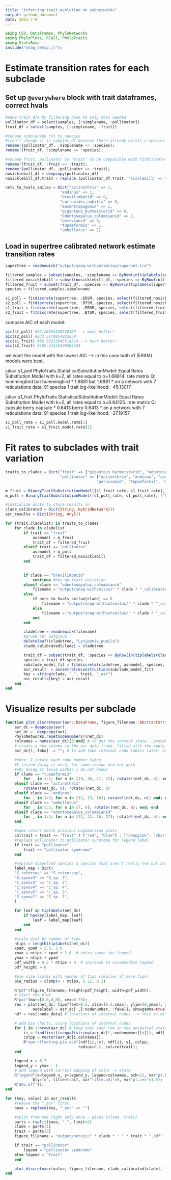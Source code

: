 ```yaml
---
title: "inferring trait evolution on subnetworks"
output: github_document
date: 2025-7-9
---
```


```julia
using CSV, DataFrames, PhyloNetworks
using PhyloPlots, RCall, PhyloTraits
using StatsBase
include("snaq_setup.jl");
```

# Estimate transition rates for each subclade

## Set up `@everywhere` block with trait dataframes, correct hvals
```julia
#make trait dfs by filtering down to only cols needed
pollinator_df = select(samples, [:simplename, :pollinator])
fruit_df = select(samples, [:simplename, :fruit])

#rename simplename col to species
#(can't change it in samples df because there already exists a species col)
rename!(pollinator_df, :simplename => :species);
rename!(fruit_df, :simplename => :species);

#rename fruit, pollinator to "trait" to be compatible with fitdiscrete
rename!(fruit_df, :fruit => :trait);
rename!(pollinator_df, :pollinator => :trait);
nosicklebill_df = deepcopy(pollinator_df)
nosicklebill_df.trait = replace.(pollinator_df.trait, "sicklebill" => "hummingbird")

nets_to_hvals_smilax = Dict("actinothrix" => 1, 
                        "andinus" => 1, 
                        "brevilimbatid" => 0,
                        "correoides_nobilis" => 0,
                        "eucentropogonid" => 1,
                        "giganteus_burmeisterid" => 0,
                        "odontosepalus_colombianid" => 2,
                        "peruvianid" => 0,
                        "tupaeformis" => 1,
                        "umbellatus" => 1)
```


## Load in supertree calibrated network estimate transition rates
```julia
supertree = readnewick("output/snaq-withoutsmilax/supernet.tre")

filtered_samples = subset(samples, :simplename => ByRow(in(tiplabels(supertree))))
filtered_nosicklebill = subset(nosicklebill_df, :species => ByRow(in(tiplabels(supertree))))
filtered_fruit = subset(fruit_df, :species => ByRow(in(tiplabels(supertree))))
species = filtered_samples.simplename

s1_poll = fitdiscrete(supertree, :ERSM, species, select(filtered_nosicklebill, :trait); optimizeQ=true)
s2_poll = fitdiscrete(supertree, :BTSM, species, select(filtered_nosicklebill, :trait); optimizeQ=true)
s1_fruit = fitdiscrete(supertree, :ERSM, species, select(filtered_fruit, :trait); optimizeQ=true)
s2_fruit = fitdiscrete(supertree, :BTSM, species, select(filtered_fruit, :trait); optimizeQ=true)
```

compare AIC of each model:
```julia
aic(s1_poll) #92.26033338520169 --> much better!
aic(s2_poll) #233.5170854022659
aic(s1_fruit) #56.38313045514319 --> much better!
aic(s2_fruit) #105.43158109464444
```

we want the model with the lowest AIC --> in this case both s1 (ERSM) models were best.

julia> s1_poll
PhyloTraits.StatisticalSubstitutionModel:
Equal Rates Substitution Model with k=2,
  all rates equal to α=1.68814.
  rate matrix Q:
       hummingbird     bat
  hummingbird       *  1.6881
       bat  1.6881       *
on a network with 7 reticulations
data:
  91 species
  1 trait
log-likelihood: -45.13017

julia> s1_fruit
PhyloTraits.StatisticalSubstitutionModel:
Equal Rates Substitution Model with k=2,
  all rates equal to α=0.64125.
  rate matrix Q:
           capsule   berry
   capsule       *  0.6413
     berry  0.6413       *
on a network with 7 reticulations
data:
  91 species
  1 trait
log-likelihood: -27.19157

```julia
s1_poll_rate = s1_poll.model.rate[1]
s1_fruit_rate = s1_fruit.model.rate[1]
```

# Fit rates to subclades with trait variation
```julia
traits_to_clades = Dict("fruit" => ["giganteus_burmeisterid", "odontosepalus_colombianid"], 
                        "pollinator" => ["actinothrix", "andinus", "correoides_nobilis", "giganteus_burmeisterid",
                                        "peruvianid", "tupaeformis", "umbellatus"])

m_fruit = BinaryTraitSubstitutionModel([s1_fruit_rate, s1_fruit_rate], ["berry", "capsule"]);
m_poll = BinaryTraitSubstitutionModel([s1_poll_rate, s1_poll_rate], ["hummingbird", "bat"]);

#initialize dicts to store results in
clade_calibrated = Dict{String, HybridNetwork}()
asr_results = Dict{String, Any}()

for (trait,cladelist) in traits_to_clades
    for clade in cladelist
        if trait == "fruit"
            asrmodel = m_fruit
            trait_df = filtered_fruit
        elseif trait == "pollinator"
            asrmodel = m_poll
            trait_df = filtered_nosicklebill
        end
    

        if clade == "brevilimbatid"
            continue #has no trait variation
        elseif clade == "odontosepalus_colombianid"
            filename = "output/snaq-withsmilax/" * clade * "_calibratednet.tre"
        else
            if nets_to_hvals_smilax[clade] == 0
                filename = "output/snaq-withoutsmilax/" * clade * "_calibratedtree.tre"
            else
                filename = "output/snaq-withoutsmilax/" * clade * "_calibratednet.tre"
            end
        end

        cladetree = readnewick(filename)
        #prune out outgroup
        deleteleaf!(cladetree, "Lysipomia_pumila")
        clade_calibrated[clade] = cladetree

        trait_df = subset(trait_df, :species => ByRow(in(tiplabels(cladetree))))
        species = trait_df.species
        subclade_model_fit = fitdiscrete(cladetree, asrmodel, species, select(trait_df, :trait))
        asr_result  = ancestralreconstruction(subclade_model_fit)
        key = string(clade, "_", trait, "_asr")
        asr_results[key] = asr_result
    end
end
```

# Visualize results per subclade

```julia
function plot_discreteasr(asr::DataFrame, figure_filename::AbstractString, net::HybridNetwork, trait::AbstractString)
    asr_dc = deepcopy(asr)
    net_dc =  deepcopy(net)
    PhyloNetworks.resetnodenumbers!(net_dc)
    colnames = names(asr_dc)[3:end] # to get the correct state - probability match
    # create a new column in the asr data frame, filled with the empty string ""
    asr_dc[!,:fake] .= ""; # to add fake internal node labels later: and extract their positions

    #note: I rotate each node number twice
    #I tested doing it once, for some reason did not work.
    #why doing it twice works? I do not know!
    if clade == "tupaeformis"
        for _ in 1:2; for n in [19, 20, 21, 22]; rotate!(net_dc, n); end; end
    elseif clade == "actinothrix"
        rotate!(net_dc, 9); rotate!(net_dc, 9)
    elseif clade == "andinus"
        for _ in 1:2; for n in [12, 13, 16]; rotate!(net_dc, n); end; end
    elseif clade == "umbellatus"
        for _ in 1:2; for n in [7, 8]; rotate!(net_dc, n); end; end
    elseif clade == "odontosepalus_colombianid"
        for _ in 1:2; for n in [21, 22, 16, 17]; rotate!(net_dc, n); end; end
    end

    #make colors match previous Lagomarsino plots
    coltrait = trait == "fruit" ? ["red", "blue"] : ["deeppink", "chartreuse4"]
    #replace pollinator to pollinator syndrome for legend label
    if trait == "pollinator"
        trait == "pollinator syndrome"
    end

    #replace mispelled species & species that aren't really new but aren't id'ed
    label_map = Dict(
    "S_retorsus" => "S_retrorsus",
    "S_spnov3" => "S_sp. 3",
    "C_spnov3" => "C_sp. 3",
    "C_spnov4" => "C_sp. 4",
    "C_spnov5" => "C_sp. 5",
    "S_spnov1" => "S_sp. 1",
    )

    for leaf in tiplabels(net_dc)
        if haskey(label_map, leaf)
            leaf = label_map[leaf]
        end
    end

    #scale plot by number of tips
    ntips = length(tiplabels(net_dc))
    xpad, ypad = 2.0, 2.0
    xmax = ntips + xpad + 2.0  # extra space for legend
    ymax = ntips + ypad
    pdf_width = 0.5 * ntips + 4  # increase to accommodate legend
    pdf_height = 6

    #pie size scales with number of tips (smaller if more tips)
    pie_radius = clamp(4 / ntips, 0.12, 0.2)

    R"pdf"(figure_filename, height=pdf_height, width=pdf_width);
    # start the plot
    R"par"(mar=[0,0,0,0], cex=0.75);
    res = plot(net_dc, tipoffset=0.5, xlim=[0.5,xmax], ylim=[0,ymax], arrowlen=0.15,
            nodelabel = asr_dc[:,[:nodenumber, :fake]], showgamma=true);
    ndf = res[:node_data] # locations of internal nodes --> this is different depending on PhyloPlots version

    # add pie charts, using locations of internal nodes
    for i in 1:nrow(asr_dc) # loop over each row in the ancestral state reconstruction data frame
        ii = findfirst(isequal(string(asr_dc[!,:nodenumber][i])), ndf[!,:num]);
        colpp = Vector(asr_dc[i,colnames]);    
        R"ape::floating.pie.asp"(ndf[ii,:x], ndf[ii,:y], colpp,
                                radius=0.2, col=coltrait);
    end

    legend_x = 0.7
    legend_y = ymax - 1
    # add legend with correct mapping of color -> state
    R"legend"(x=legend_x, y=legend_y, legend=colnames, pch=21, var"pt.bg"=coltrait,
            bty="n", title=trait, var"title.adj"=0, var"pt.cex"=1.5);
    R"dev.off"();
end
```

```julia
for (key, value) in asr_results
    #remove the "_asr" first
    base = replace(key, "_asr" => "")

    #split from the right only once — gives (clade, trait)
    parts = rsplit(base, "_", limit=2)
    clade = parts[1]
    trait = parts[2]
    figure_filename = "output/netviz/" * clade * "_" * trait * ".pdf"

    if trait == "pollinator"
        legend = "pollinator syndrome"
    else legend = "fruit"
    end

    plot_discreteasr(value, figure_filename, clade_calibrated[clade], legend)
end
```